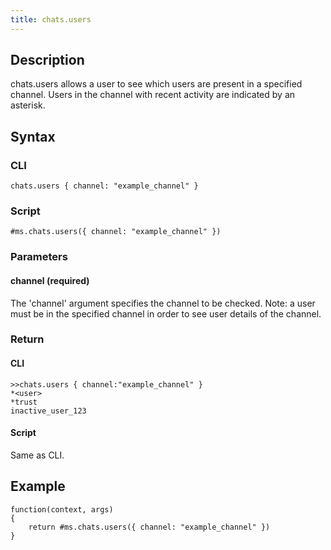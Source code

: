 ```yaml
---
title: chats.users
---
```


## Description

chats.users allows a user to see which users are present in a specified channel. Users in the channel with recent activity are indicated by an asterisk.

## Syntax

### CLI

```
chats.users { channel: "example_channel" }
```

### Script

```
#ms.chats.users({ channel: "example_channel" })
```

### Parameters

#### channel (required)

The 'channel' argument specifies the channel to be checked. Note: a user must be in the specified channel in order to see user details of the channel.

### Return

#### CLI

```
>>chats.users { channel:"example_channel" }
*<user>
*trust
inactive_user_123
```

#### Script

Same as CLI.

## Example

```
function(context, args)
{
	return #ms.chats.users({ channel: "example_channel" })
}

```
